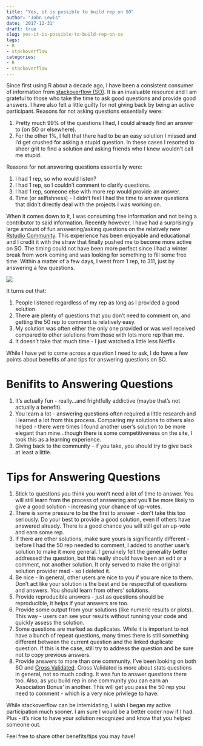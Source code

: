 ```yaml
---
title: "Yes, it is possible to build rep on SO"
author: "John Lewis"
date: '2017-12-31'
draft: true
slug: yes-it-is-possible-to-build-rep-on-so
tags:
- R
- stackoverflow
categories:
- R
- stackoverflow
---
```


Since first using R about a decade ago, I have been a consistent consumer of information from [stackoverflow (SO)](https://stackoverflow.com/). It is an invaluable resource and I am grateful to those who take the time to ask good questions and provide good answers. I have also felt a little guilty for not giving back by being an active participant. Reasons for not asking questions essentially were:

1. Pretty much 99% of the questions I had, I could already find an answer to (on SO or elsewhere).
2. For the other 1%, I felt that there had to be an easy solution I missed and I'd get crushed for asking a stupid question. In these cases I resorted to sheer grit to find a solution and asking friends who I knew wouldn't call me stupid. 

Reasons for not answering questions essentially were: 

1. I had 1 rep, so who would listen?
2. I had 1 rep, so I couldn't comment to clarify questions.
3. I had 1 rep, someone else with more rep would provide an answer.
3. Time (or selfishness) - I didn't feel I had the time to  answer questions that didn't directly deal with the projects I was working on. 

When it comes down to it, I was consuming free information and not being a contributor to said information. Recently however, I have had a surprisingly large amount of fun answering/asking questions on the relatively new [Rstudio Community](https://community.rstudio.com/). This experience has been enjoyable and educational and I credit it with the straw that finally pushed me to become more active on SO. The timing could not have been more perfect since I had a winter break from work coming and was looking for something to fill some free time. Within a matter of a few days, I went from 1 rep, to 311, just by answering a few questions.



![](rep_page.png)




It turns out that:

1. People listened regardless of my rep as long as I provided a good solution.
2. There are plenty of questions that you don't need to comment on, and getting the 50 rep to comment is relatively easy. 
3. My solution was often either the only one provided or was well received compared to other solutions from those with lots more rep than me. 
4. It doesn't take that much time - I just watched a little less Netflix.


While I have yet to come across a question I need to ask, I do have a few points about benefits of and tips for answering questions on SO.

# Benifits to Answering Questions
1. It's actually fun - really...and frightfully addictive (maybe that's not actually a benefit).
2. You learn a lot - answering questions often required a little research and I learned a lot from this process. Comparing my solutions to others also helped - there were times I found another user's solution to be more elegant than mine...though there is some competitiveness on the site, I took this as a learning experience. 
3. Giving back to the community - if you take, you should try to give back at least a little. 

# Tips for Answering Questions

1. Stick to questions you think you won't need a lot of time to answer. You will still learn from the process of answering and you'll be more likely to give a good solution - increasing your chance of up-votes. 
2. There is some pressure to be the first to answer - don't take this too seriously. Do your best to provide a good solution, even if others have answered already. There is a good chance you will still get an up-vote and earn some rep.
3. If there are other solutions, make sure yours is significantly different - before I had the 50 rep needed to comment, I added to another user's solution to make it more general. I genuinely felt the generality better addressed the question, but this really should have been an edit or a comment, not another solution. It only served to make the original solution provider mad - so I deleted it. 
4. Be nice - In general, other users are nice to you if you are nice to them. Don't act like your solution is the best and be respectful of questions and answers. You should learn from others' solutions.
5. Provide reproducible answers - just as questions should be reproducible, it helps if your answers are too. 
6. Provide some output from your solutions (like numeric results or plots). This way - users can see your results without running your code and quickly assess the solution.
7. Some questions are marked as duplicates. While it is important to not have a bunch of repeat questions, many times there is still something different between the current question and the linked duplicate question. If this is the case, still try to address the question and be sure not to copy previous answers. 
8. Provide answers to more than one community. I've been looking on both SO and [Cross Validated](https://stats.stackexchange.com/). Cross Validated is more about stats questions in general, not so much coding. It was fun to answer questions there too. Also, as you build rep in one community you can earn an 'Association Bonus' in another. This will get you pass the 50 rep you need to comment - which is a very nice privilege to have.


While stackoverflow can be intemidating, I wish I began my active participation much sooner. I am sure I would be a better coder now if I had. Plus - it's nice to have your solution recognized and know that you helped someone out. 

Feel free to share other benefits/tips you may have!




